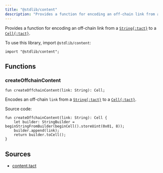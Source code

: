 ```yaml
---
title: "@stdlib/content"
description: "Provides a function for encoding an off-chain link from a String to a Cell"
---
```


Provides a function for encoding an off-chain link from a [`String{:tact}`][p] to a [`Cell{:tact}`][cell].

To use this library, import `@stdlib/content`:

```tact
import "@stdlib/content";
```

## Functions

### createOffchainContent

```tact
fun createOffchainContent(link: String): Cell;
```

Encodes an off-chain `link` from a [`String{:tact}`][p] to a [`Cell{:tact}`][cell].

Source code:

```tact
fun createOffchainContent(link: String): Cell {
    let builder: StringBuilder = beginStringFromBuilder(beginCell().storeUint(0x01, 8));
    builder.append(link);
    return builder.toCell();
}
```

## Sources

* [content.tact](https://github.com/tact-lang/tact/blob/61541b7783098e1af669faccd7d2334c10981c72/stdlib/libs/content.tact)

[p]: /book/types#primitive-types
[cell]: /book/cells#cells
